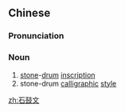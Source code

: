 ==Chinese==
{{zh-forms|type=21}}

===Pronunciation===
{{zh-pron
|m=shígǔwén
|c=sek6 gu2 man4
|cat=n
}}

===Noun===
{{zh-noun}}

# [[stone]]-[[drum]] [[inscription]] {{gloss|inscription on a drum-shaped stone block}}
# stone-drum [[calligraphic]] [[style]]

[[zh:石鼓文]]